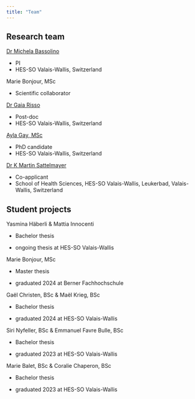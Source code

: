 ```yaml
---
title: "Team"
---
```


## Research team

[Dr Michela Bassolino](https://www.hevs.ch/en/collaborateurs/bassolino-24430)

-   PI
-   HES-SO Valais-Wallis, Switzerland

Marie Bonjour, MSc

-   Scientific collaborator

[Dr Gaia Risso](https://www.linkedin.com/in/gaia-risso-640752145/?originalSubdomain=ch)

-   Post-doc
-   HES-SO Valais-Wallis, Switzerland

[Ayla Gay, MSc](https://www.hevs.ch/en/collaborateurs/gay-207340)

-   PhD candidate
-   HES-SO Valais-Wallis, Switzerland

[Dr K Martin Sattelmayer](https://www.hevs.ch/de/collaborateurs/sattelmayer-5246)

-   Co-applicant
-   School of Health Sciences, HES-SO Valais-Wallis, Leukerbad, Valais-Wallis, Switzerland

## Student projects

Yasmina Häberli & Mattia Innocenti

-   Bachelor thesis

-   ongoing thesis at HES-SO Valais-Wallis

Marie Bonjour, MSc

-   Master thesis

-   graduated 2024 at Berner Fachhochschule

Gaël Christen, BSc & Maël Krieg, BSc

-   Bachelor thesis

-   graduated 2024 at HES-SO Valais-Wallis

Siri Nyfeller, BSc & Emmanuel Favre Bulle, BSc

-   Bachelor thesis

-   graduated 2023 at HES-SO Valais-Wallis

Marie Balet, BSc & Coralie Chaperon, BSc

-   Bachelor thesis

-   graduated 2023 at HES-SO Valais-Wallis
